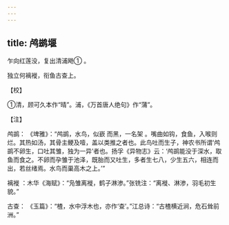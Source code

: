 ```yaml
---
---
---
```

title: 鸬鹚堰
---




乍向红莲没，复出清浦飏① 。

独立何褵褷，衔鱼古查上。

【校】

①清，顾可久本作“晴”。浦，《万首唐人绝句》作“蒲”。

【注】

鸬鹚： 《埤雅》：“鸬鹚，水鸟，似嶔 而黑，一名架 。嘴曲如钩，食鱼，入喉则烂。其热如汤，其骨主鲠及噎，盖以类推之者也。此鸟吐而生子，神农书所谓‘鸬鹚不卵生，口吐其雏，独为一异’者也。扬孚《异物志》云：‘鸬鹚能没于深水，取鱼而食之。不卵而孕雏于池泽，既胎而又吐生，多者生七八，少生五六，相连而出，若丝绪焉。水鸟而巢高木之上。’”

褵褷 ：木华《海赋》：“凫雏离褷，鹤子淋渗。”张铣注：“离褷、淋渗，羽毛初生貌。”

古查： 《玉篇》：“楂，水中浮木也，亦作‘查’。”江总诗：“古楂横近涧，危石耸前洲。”